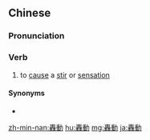 {{also|轰动}}
==Chinese==
{{zh-forms|s=轰动}}

===Pronunciation===
{{zh-pron
|m=hōngdòng
|c=gwang1 dung6
|mn=hong-tōng
|cat=v
}}

===Verb===
{{zh-verb}}

# to [[cause]] a [[stir]] or [[sensation]]

====Synonyms====
* {{zh-l|哄動}}

{{zh-cat|Advanced}}

[[zh-min-nan:轟動]]
[[hu:轟動]]
[[mg:轟動]]
[[ja:轟動]]